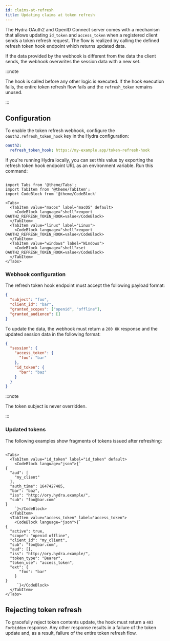 ```yaml
---
id: claims-at-refresh
title: Updating claims at token refresh
---
```


The Hydra OAuth2 and OpenID Connect server comes with a mechanism that allows
updating `id_token` and `access_token` when a registered client sends a token
refresh request. The flow is realized by calling the defined refresh token hook
endpoint which returns updated data.

If the data provided by the webhook is different from the data the client sends,
the webhook overwrites the session data with a new set.

:::note

The hook is called before any other logic is executed. If the hook execution
fails, the entire token refresh flow fails and the `refresh_token` remains
unused.

:::

## Configuration

To enable the token refresh webhook, configure the `oauth2.refresh_token_hook`
key in the Hydra configuration:

```yaml
oauth2:
  refresh_token_hook: https://my-example.app/token-refresh-hook
```

If you're running Hydra locally, you can set this value by exporting the refresh
token hook endpoint URL as an environment variable. Run this command:

```mdx-code-block

import Tabs from '@theme/Tabs';
import TabItem from '@theme/TabItem';
import CodeBlock from '@theme/CodeBlock'

<Tabs>
  <TabItem value="macos" label="macOS" default>
    <CodeBlock language="shell">export OAUTH2_REFRESH_TOKEN_HOOK=value</CodeBlock>
  </TabItem>
  <TabItem value="linux" label="Linux">
    <CodeBlock language="shell">export OAUTH2_REFRESH_TOKEN_HOOK=value</CodeBlock>
  </TabItem>
  <TabItem value="windows" label="Windows">
    <CodeBlock language="shell">set OAUTH2_REFRESH_TOKEN_HOOK=value</CodeBlock> 
  </TabItem>
</Tabs>
```

### Webhook configuration

The refresh token hook endpoint must accept the following payload format:

```json
{
  "subject": "foo",
  "client_id": "bar",
  "granted_scopes": ["openid", "offline"],
  "granted_audience": []
}
```

To update the data, the webhook must return a `200 OK` response and the updated
session data in the following format:

```json
{
  "session": {
    "access_token": {
      "foo": "bar"
    },
    "id_token": {
      "bar": "baz"
    }
  }
}
```

:::note

The token subject is never overridden.

:::

### Updated tokens

The following examples show fragments of tokens issued after refreshing:

```mdx-code-block

<Tabs>
  <TabItem value="id_token" label="id_token" default>
    <CodeBlock language="json">{` 
{
  "aud": [
    "my_client"
  ],
  "auth_time": 1647427485,
  "bar": "baz",
  "iss": "http://ory.hydra.example/",
  "sub": "foo@bar.com"
}
    `}</CodeBlock>
  </TabItem>
  <TabItem value="access_token" label="access_token">
    <CodeBlock language="json">{`
{
  "active": true,
  "scope": "openid offline",
  "client_id": "my_client",
  "sub": "foo@bar.com",
  "aud": [],
  "iss": "http://ory.hydra.example/",
  "token_type": "Bearer",
  "token_use": "access_token",
  "ext": {
      "foo": "bar"
    }
}  
     `}</CodeBlock>
  </TabItem>
</Tabs>
```

## Rejecting token refresh

To gracefully reject token contents update, the hook must return a
`403 Forbidden` response. Any other response results in a failure of the token
update and, as a result, failure of the entire token refresh flow.
